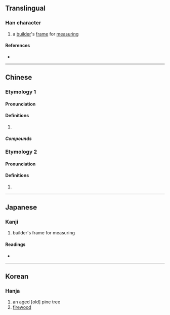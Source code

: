 {{also|檜}}
{{character info}}
==Translingual==

===Han character===
{{Han char|rn=75|rad=木|as=06|sn=10|four=42964|canj=DHJR|ids=⿰木舌}}

# a [[builder]]'s [[frame]] for [[measuring]]

====References====
* {{Han ref|kx=0522.190|dkj=14706|dj=0910.210|hdz=21200.030|uh=681D|ud=26653|bh=D1EB|bd=53739}}

----

==Chinese==
{{zh-forms|alt=桰}}

===Etymology 1===

====Pronunciation====
{{zh-pron
|m=kuò,guā
|c=kut3,gwaa1
|mc=2
|oc=1
|ma=
|cat=n
}}

====Definitions====
{{zh-hanzi}}

# {{rfdef|zh}}

=====Compounds=====
{{zh-der|栝矢亞|機栝|栝樓|檃栝}}

===Etymology 2===

====Pronunciation====
{{zh-pron
|m=tiǎn,tiàn
|mc=1
|oc=2
|ma=
|cat=n
}}

====Definitions====
{{zh-hanzi}}

# {{rfdef|zh}}

----

==Japanese==

===Kanji===
{{ja-kanji|grade=|rs=木06}}

# builder's frame for measuring

====Readings====
* {{ja-readings|on=[[てん]] (ten), [[かつ]] (katsu), [[かち]] (kachi)|kun=[[たきぎ]] (takigi)}}

----

==Korean==

===Hanja===
{{ko-hanja|hangeul=괄|eumhun=|rv=gwal|mr=kwal|y=kwal}}

# an aged [old] pine tree
# [[firewood]]